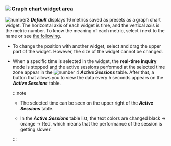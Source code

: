### ![](/img/number-02.png) Graph chart widget area

![number3](/img/number-03.png) **_Default_** displays 16 metrics saved as presets as a graph chart widget. The horizontal axis of each widget is time, and the vertical axis is the metric number. To know the meaning of each metric, select <span class='mark'>i</span> next to the name or see [the following](metrics-data-list).

-   To change the position with another widget, select and drag the upper part of the widget. However, the size of the widget cannot be changed.

-   When a specific time is selected in the widget, the **real-time inquiry** mode is stopped and the active sessions performed at the selected time zone appear in the ![number 4](/img/number-04.png) **_Active Sessions_** table. After that, a button that allows you to view the data every 5 seconds appears on the **_Active Sessions_** table.

    <ProdImg img='db-instance-monitoring-seltime.png' />

    :::note

    -   The selected time can be seen on the upper right of the **_Active Sessions_** table.

    -   In the **_Active Sessions_** table list, the text colors are changed black → <span class='slow'>orange</span> → <span class='vslow'>Red</span>, which means that the performance of the session is getting slower.

    :::
